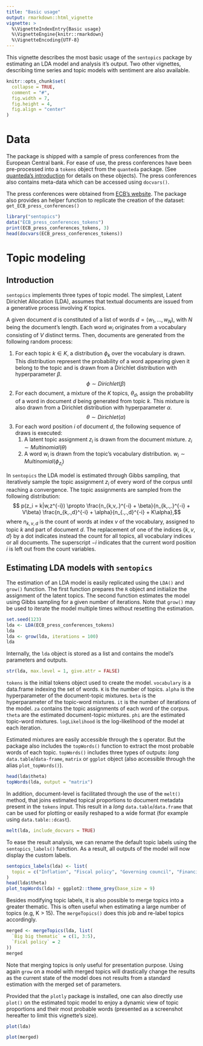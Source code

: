 ```yaml
---
title: "Basic usage"
output: rmarkdown::html_vignette
vignette: >
  %\VignetteIndexEntry{Basic usage}
  %\VignetteEngine{knitr::rmarkdown}
  %\VignetteEncoding{UTF-8}
---
```


This vignette describes the most basic usage of the `sentopics` package by estimating an LDA model and analysis it's output. Two other vignettes, describing time series and topic models with sentiment are also available.

```r
knitr::opts_chunk$set(
  collapse = TRUE,
  comment = "#",
  fig.width = 7,
  fig.height = 4,
  fig.align = "center"
)
```

# Data

The package is shipped with a sample of press conferences from the European Central bank. For ease of use, the press conferences have been pre-processed into a `tokens` object from the `quanteda` package. (See [quanteda's introduction](https://quanteda.io/articles/quickstart.html#tokenizing-texts-1) for details on these objects). The press conferences also contains meta-data which can be accessed using `docvars()`.

The press conferences were obtained from [ECB's website](https://www.ecb.europa.eu/press/key/html/index.en.html). The package also provides an helper function to replicate the creation of the dataset: `get_ECB_press_conferences()`

```r
library("sentopics")
data("ECB_press_conferences_tokens")
print(ECB_press_conferences_tokens, 3)
head(docvars(ECB_press_conferences_tokens))
```
# Topic modeling

## Introduction

`sentopics` implements three types of topic model. The simplest, Latent Dirichlet Allocation (LDA), assumes that textual documents are issued from a generative process involving $K$ topics.

A given document $d$ is constituted of a list of words $d = (w_1, \dots, w_N)$, with $N$ being the document's length. Each word $w_i$ originates from a vocabulary consisting of $V$ distinct terms. Then, documents are generated from the following random process:

1. For each topic $k \in K$, a distribution $\phi_k$ over the vocabulary is drawn. This distribution represent the probability of a word appearing given it belong to the topic and is drawn from a Dirichlet distribution with hyperparameter $\beta$. $$\phi \sim Dirichlet(\beta)$$
2. For each document, a mixture of the $K$ topics,  $\theta_d$, assign the probability of a word in document $d$ being generated from topic $k$. This mixture is also drawn from a Dirichlet distribution with hyperparameter $\alpha$. $$\theta \sim Dirichlet(\alpha)$$
3. For each word position $i$ of document $d$, the following sequence of draws is executed:
    1. A latent topic assignment $z_i$ is drawn from the document mixture. $z_i \sim Multinomial(\theta)$
    2. A word $w_i$ is drawn from the topic's vocabulary distribution. $w_i \sim Multinomial(\phi_{z_i})$
  
In `sentopics` the LDA model is estimated through Gibbs sampling, that iteratively sample the topic assignment $z_i$ of every word of the corpus until reaching a convergence. The topic assignments are sampled from the following distribution: $$ p(z_i = k|w,z^{-i}) \propto
\frac{n_{k,v,.}^{-i} + \beta}{n_{k,.,.}^{-i} + V\beta}
\frac{n_{k,.,d}^{-i} + \alpha}{n_{.,.,d}^{-i} + K\alpha},$$ where $n_{k,v,d}$ is the count of words at index $v$ of the vocabulary, assigned to topic $k$ and part of document $d$. The replacement of one of the indices $\{k,v,d\}$ by a dot indicates instead the count for all topics, all vocabulary indices or all documents. The superscript $-i$ indicates that the current word position $i$ is left out from the count variables.

## Estimating LDA models with `sentopics`

The estimation of an LDA model is easily replicated using the `LDA()` and `grow()` function. The first function prepares the `R` object and initialize the assignment of the latent topics. The second function estimates the model using Gibbs sampling for a given number of iterations. Note that `grow()` may be used to iterate the model multiple times without resetting the estimation.

```r
set.seed(123)
lda <- LDA(ECB_press_conferences_tokens)
lda
lda <- grow(lda, iterations = 100)
lda
```

Internally, the `lda` object is stored as a list and contains the model's parameters and outputs.

```r
str(lda, max.level = 1, give.attr = FALSE)
```
`tokens` is the initial tokens object used to create the model. `vocabulary` is a data.frame indexing the set of words. `K` is the number of topics. `alpha` is the hyperparameter of the document-topic mixtures. `beta` is the hyperparameter of the topic-word mixtures. `it` is the number of iterations of the model. `za` contains the topic assignments of each word of the corpus. `theta` are the estimated document-topic mixtures. `phi` are the estimated topic-word mixtures. `logLikelihood` is the log-likelihood of the model at each iteration.

Estimated mixtures are easily accessible through the `$` operator. But the package also includes the `topWords()` function to extract the most probable words of each topic. `topWords()` includes three types of outputs: *long* `data.table`/`data-frame`, `matrix` or `ggplot` object (also accessible through the alias `plot_topWords()`).

```r
head(lda$theta)
topWords(lda, output = "matrix")
```

In addition, document-level is facilitated through the use of the `melt()` method, that joins estimated topical proportions to document metadata present in the `tokens` input. This result in a *long* `data.table`/`data.frame` that can be used for plotting or easily reshaped to a wide format (for example using `data.table::dcast`).
```r
melt(lda, include_docvars = TRUE)
```


To ease the result analysis, we can rename the default topic labels using the `sentopics_labels()` function. As a result, all outputs of the model will now display the custom labels.

```r
sentopics_labels(lda) <- list(
  topic = c("Inflation", "Fiscal policy", "Governing council", "Financial sector", "Uncertainty")
)
head(lda$theta)
plot_topWords(lda) + ggplot2::theme_grey(base_size = 9)
```


Besides modifying topic labels, it is also possible to merge topics into a greater thematic. This is often useful when estimating a large number of topics (e.g, K > 15). The `mergeTopics()` does this job and re-label topics accordingly.

```r
merged <- mergeTopics(lda, list(
  `Big big thematic` = c(1, 3:5),
  `Fical policy` = 2
))
merged
```
Note that merging topics is only useful for presentation purpose. Using again `grow` on a model with merged topics will drastically change the results as the current state of the model does not results from a standard estimation with the merged set of parameters.

Provided that the `plotly` package is installed, one can also directly use `plot()` on the estimated topic model to enjoy a dynamic view of topic proportions and their most probable words (presented as a screenshot hereafter to limit this vignette's size).

```r
plot(lda)
```


```r
plot(merged)
```



